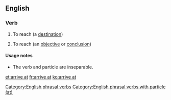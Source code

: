 ==English==

===Verb===
{{infl|en|verb|phrasal verb|head=to [[arrive]] at}}

# To reach (a [[destination]])
# {{idiomatic}} To reach (an [[objective]] or [[conclusion]])

====Usage notes====
* The verb and particle are inseparable.

[[Category:English phrasal verbs]]
[[Category:English phrasal verbs with particle (at)]]

[[et:arrive at]]
[[fr:arrive at]]
[[ko:arrive at]]
